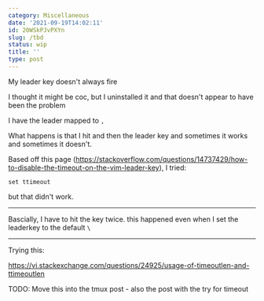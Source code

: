 ```yaml
---
category: Miscellaneous
date: '2021-09-19T14:02:11'
id: 20WSkPJvPXYn
slug: /tbd
status: wip
title: ''
type: post
---
```


My leader key doesn't always fire

I thought it might be coc, but I uninstalled it and that doesn't appear to have been the problem

I have the leader mapped to `,`

What happens is that I hit <ESC> and then the leader key and sometimes it works and sometimes it doesn't. 

Based off this page (https://stackoverflow.com/questions/14737429/how-to-disable-the-timeout-on-the-vim-leader-key), I tried:

`set ttimeout`

but that didn't work. 

---

Bascially, I have to hit the key twice. this happened even when I set the leaderkey to the default `\`

---

Trying this:

https://vi.stackexchange.com/questions/24925/usage-of-timeoutlen-and-ttimeoutlen

TODO: Move this into the tmux post - also the post with the try for timeout